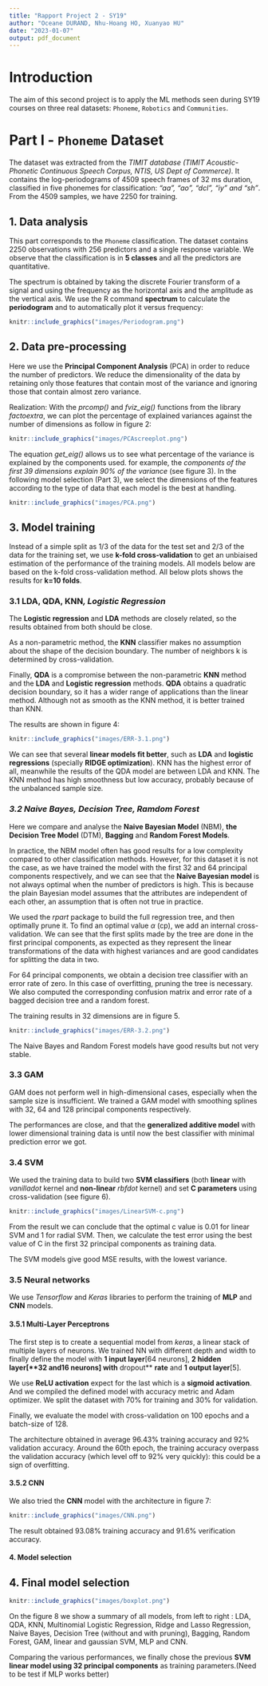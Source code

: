 ```yaml
---
title: "Rapport Project 2 - SY19"
author: "Oceane DURAND, Nhu-Hoang HO, Xuanyao HU"
date: "2023-01-07"
output: pdf_document
---
```


# Introduction
The aim of this second project is to apply the ML methods seen during SY19 courses on three real datasets: `Phoneme`, `Robotics` and `Communities`. 

# Part I - `Phoneme` Dataset
The dataset was extracted from the *TIMIT database (TIMIT Acoustic-Phonetic Continuous Speech Corpus, NTIS, US Dept of Commerce)*. It contains the log-periodograms of 4509 speech frames of 32 ms duration, classified in five phonemes for classification: _"aa", "ao", "dcl", "iy" and "sh"_. From the 4509 samples, we have 2250 for training.

## 1. Data analysis
This part corresponds to the `Phoneme` classification. The dataset contains 2250 observations with 256 predictors and a single response variable. We observe that the classification is in **5 classes** and all the predictors are quantitative.

The spectrum is obtained by taking the discrete Fourier transform of a signal and using the frequency as the horizontal axis and the amplitude as the vertical axis. We use the R command **spectrum** to calculate the **periodogram** and to automatically plot it versus frequency:

```r
knitr::include_graphics("images/Periodogram.png")
```

## 2. Data pre-processing

Here we use the **Principal Component Analysis** (PCA) in order to reduce the number of predictors. We reduce the dimensionality of the data by retaining only those features that contain most of the variance and ignoring those that contain almost zero variance.

Realization: With the *prcomp()* and *fviz_eig()* functions from the library *factoextra*, we can plot the percentage of explained variances against the number of dimensions as follow in figure 2:

```r
knitr::include_graphics("images/PCAscreeplot.png")
```

The equation *get_eig()* allows us to see what percentage of the variance is explained by the components used. for example, the *components of the first 39 dimensions explain 90% of the variance* (see figure 3). In the following model selection (Part 3), we select the dimensions of the features according to the type of data that each model is the best at handling.

```r
knitr::include_graphics("images/PCA.png")
```

## 3. Model training

Instead of a simple split as 1/3 of the data for the test set and 2/3 of the data for the training set, we use **k-fold cross-validation** to get an unbiaised estimation of the performance of the training models. All models below are based on the k-fold cross-validation method. All below plots shows the results for **k=10 folds**.

### 3.1 LDA, QDA, KNN*, Logistic Regression*

The **Logistic regression** and **LDA** methods are closely related, so the results obtained from both should be close.

As a non-parametric method, the **KNN** classifier makes no assumption about the shape of the decision boundary. The number of neighbors k is determined by cross-validation.

Finally, **QDA** is a compromise between the non-parametric **KNN** method and the **LDA** and **Logistic regression** methods. **QDA** obtains a quadratic decision boundary, so it has a wider range of applications than the linear method. Although not as smooth as the KNN method, it is better trained than KNN.

The results are shown in figure 4:

```r
knitr::include_graphics("images/ERR-3.1.png")
```

We can see that several **linear models fit better**, such as **LDA** and **logistic regressions** (specially **RIDGE optimization**). KNN has the highest error of all, meanwhile the results of the QDA model are between LDA and KNN. The KNN method has high smoothness but low accuracy, probably because of the unbalanced sample size.

### *3.2 Naive Bayes,* *Decision Tree, Ramdom Forest*

Here we compare and analyse the **Naive Bayesian Model** (NBM), **the Decision Tree Model** (DTM), **Bagging** and **Random Forest Models**.

In practice, the NBM model often has good results for a low complexity compared to other classification methods. However, for this dataset it is not the case, as we have trained the model with the first 32 and 64 principal components respectively, and we can see that the **Naive Bayesian** **model** is not always optimal when the number of predictors is high. This is because the plain Bayesian model assumes that the attributes are independent of each other, an assumption that is often not true in practice.

We used the *rpart* package to build the full regression tree, and then optimally prune it. To find an optimal value $\alpha$ (cp), we add an internal cross-validation. We can see that the first splits made by the tree are done in the first principal components, as expected as they represent the linear transformations of the data with highest variances and are good candidates for splitting the data in two.

For 64 principal components, we obtain a decision tree classifier with an error rate of zero. In this case of overfitting, pruning the tree is necessary. We also computed the corresponding confusion matrix and error rate of a bagged decision tree and a random forest.

The training results in 32 dimensions are in figure 5.

```r
knitr::include_graphics("images/ERR-3.2.png")
```

The Naive Bayes and Random Forest models have good results but not very stable.

### 3.3 GAM

GAM does not perform well in high-dimensional cases, especially when the sample size is insufficient. We trained a GAM model with smoothing splines with 32, 64 and 128 principal components respectively.

The performances are close, and that the **generalized additive model** with lower dimensional training data is until now the best classifier with minimal prediction error we got.

### 3.4 SVM

We used the training data to build two **SVM classifiers** (both **linear** with *vanilladot* kernel and **non-linear** *rbfdot* kernel) and set **C parameters** using cross-validation (see figure 6).

```r
knitr::include_graphics("images/LinearSVM-c.png")
```

From the result we can conclude that the optimal c value is 0.01 for linear SVM and 1 for radial SVM. Then, we calculate the test error using the best value of C in the first 32 principal components as training data.

The SVM models give good MSE results, with the lowest variance.

### 3.5 Neural networks

We use *Tensorflow* and *Keras* libraries to perform the training of **MLP** and **CNN** models.

#### 3.5.1 Multi-Layer Perceptrons

The first step is to create a sequential model from *keras*, a linear stack of multiple layers of neurons. We trained NN with different depth and width to finally define the model with **1 input layer**[64 neurons], **2 hidden layer[\*\*32 and16 neurons] with** dropout\*\* **rate** and **1 output layer**[5].

We use **ReLU activation** expect for the last which is a **sigmoid activation**. And we compiled the defined model with accuracy metric and Adam optimizer. We split the dataset with 70% for training and 30% for validation.

Finally, we evaluate the model with cross-validation on 100 epochs and a batch-size of 128.

The architecture obtained in average 96.43% training accuracy and 92% validation accuracy. Around the 60th epoch, the training accuracy overpass the validation accuracy (which level off to 92% very quickly): this could be a sign of overfitting.

#### 3.5.2 CNN

We also tried the **CNN** model with the architecture in figure 7:

```r
knitr::include_graphics("images/CNN.png")
```

The result obtained 93.08% training accuracy and 91.6% verification accuracy.

#### 4. Model selection

## 4. Final model selection

```r
knitr::include_graphics("images/boxplot.png")
```

On the figure 8 we show a summary of all models, from left to right : LDA, QDA, KNN, Multinomial Logistic Regression, Ridge and Lasso Regression, Naive Bayes, Decision Tree (without and with pruning), Bagging, Random Forest, GAM, linear and gaussian SVM, MLP and CNN.

Comparing the various performances, we finally chose the previous **SVM linear model using 32 principal components** as training parameters.(Need to be test if MLP works better)
